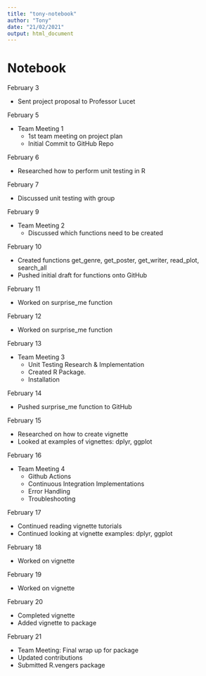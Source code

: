 ```yaml
---
title: "tony-notebook"
author: "Tony"
date: "21/02/2021"
output: html_document
---
```


# Notebook

February 3

- Sent project proposal to Professor Lucet

February 5

- Team Meeting 1 
  - 1st team meeting on project plan
  - Initial Commit to GitHub Repo

February 6

- Researched how to perform unit testing in R

February 7

- Discussed unit testing with group

February 9

- Team Meeting 2
  - Discussed which functions need to be created

February 10

- Created functions get_genre, get_poster, get_writer, read_plot, search_all
- Pushed initial draft for functions onto GitHub

February 11

- Worked on surprise_me function

February 12

- Worked on surprise_me function

February 13

- Team Meeting 3
  - Unit Testing Research & Implementation
  - Created R Package.
  - Installation

February 14

- Pushed surprise_me function to GitHub

February 15

- Researched on how to create vignette
- Looked at examples of vignettes: dplyr, ggplot

February 16

- Team Meeting 4
  - Github Actions
  - Continuous Integration Implementations
  - Error Handling
  - Troubleshooting

February 17

- Continued reading vignette tutorials
- Continued looking at vignette examples: dplyr, ggplot

February 18

- Worked on vignette

February 19

- Worked on vignette

February 20

- Completed vignette
- Added vignette to package

February 21

- Team Meeting: Final wrap up for package
- Updated contributions
- Submitted R.vengers package
